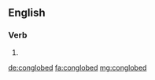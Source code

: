 ==English==

===Verb===
{{head|en}}

# {{en-past of|conglobe}}

[[de:conglobed]]
[[fa:conglobed]]
[[mg:conglobed]]